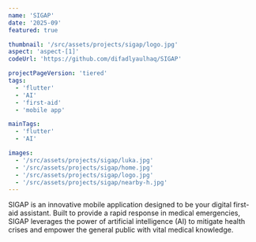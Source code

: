 ```yaml
---
name: 'SIGAP'
date: '2025-09'
featured: true

thumbnail: '/src/assets/projects/sigap/logo.jpg'
aspect: 'aspect-[1]'
codeUrl: 'https://github.com/difadlyaulhaq/SIGAP'

projectPageVersion: 'tiered'
tags:
  - 'flutter'
  - 'AI'
  - 'first-aid'
  - 'mobile app'

mainTags:
  - 'flutter'
  - 'AI'

images:
  - '/src/assets/projects/sigap/luka.jpg'
  - '/src/assets/projects/sigap/home.jpg'
  - '/src/assets/projects/sigap/logo.jpg'
  - '/src/assets/projects/sigap/nearby-h.jpg'
---
```


<ProjectGrid project={frontmatter}>

SIGAP is an innovative mobile application designed to be your digital first-aid assistant. Built to provide a rapid response in medical emergencies, SIGAP leverages the power of artificial intelligence (AI) to mitigate health crises and empower the general public with vital medical knowledge.

</ProjectGrid>